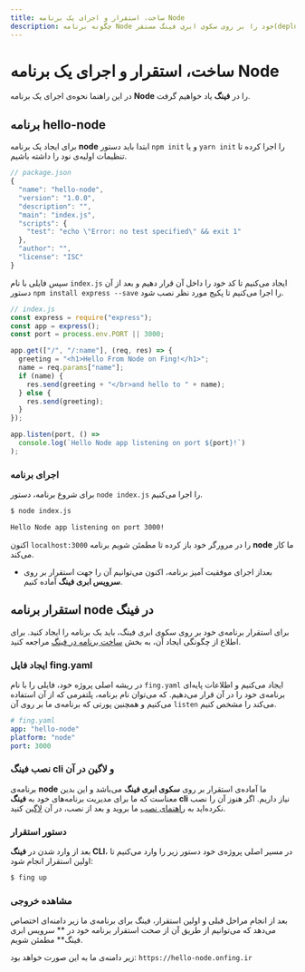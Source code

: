```yaml
---
title: ساخت، استقرار و اجرای یک برنامه Node
description: چگونه برنامه Node خود را بر روی سکوی ابری فینگ مستقر(deploy) کنیم؟
---
```



<Platform>
  <PlatformHead title="برنامه‌های ‌‌NodeJs" icon="nodejs/nodejs-original.svg" />
</Platform>

# ساخت، استقرار و اجرای یک برنامه Node

در این راهنما نحوه‌ی اجرای یک برنامه **Node** را در **فینگ** یاد خواهیم گرفت.

## برنامه hello-node

برای ایجاد یک برنامه **node** ابتدا باید دستور `npm init` و یا `yarn init` را اجرا کرده تا تنظیمات اولیه‌ی نود را داشته باشیم.

```javascript
// package.json
{
  "name": "hello-node",
  "version": "1.0.0",
  "description": "",
  "main": "index.js",
  "scripts": {
    "test": "echo \"Error: no test specified\" && exit 1"
  },
  "author": "",
  "license": "ISC"
}

```

سپس فایلی با نام `index.js` ایجاد می‌کنیم تا کد خود را داخل آن قرار دهیم و بعد از آن دستور `npm install express --save` را اجرا می‌کنیم تا پکیج مورد نظر نصب شود.

```javascript
// index.js
const express = require("express");
const app = express();
const port = process.env.PORT || 3000;

app.get(["/", "/:name"], (req, res) => {
  greeting = "<h1>Hello From Node on Fing!</h1>";
  name = req.params["name"];
  if (name) {
    res.send(greeting + "</br>and hello to " + name);
  } else {
    res.send(greeting);
  }
});

app.listen(port, () =>
  console.log(`Hello Node app listening on port ${port}!`)
);
```

### اجرای برنامه

برای شروع برنامه، دستور `node index.js` را اجرا می‌کنیم.

```bash
$ node index.js

Hello Node app listening on port 3000!
```

اکنون `localhost:3000` را در مرورگر خود باز کرده تا مطمئن شویم برنامه **node** ما کار می‌کند.

- بعداز اجرای موفقیت آمیز برنامه، اکنون می‌توانیم آن را جهت استقرار بر روی **سرویس ابری فینگ** آماده کنیم.

## استقرار برنامه node در فینگ

برای استقرار برنامه‌ی خود بر روی سکوی ابری فینگ، باید یک برنامه را ایجاد کنید. برای اطلاع از چگونگی ایجاد آن، به بخش [ساخت برنامه در فینگ](/quickstart/create-app) مراجعه کنید.

### ایجاد فایل fing.yaml

در ریشه اصلی پروژه خود، فایلی را با نام `fing.yaml` ایجاد می‌کنیم و اطلاعات پایه‌ای برنامه‌ی خود را در آن قرار می‌دهیم. که می‌توان نام برنامه، پلتفرمی که از آن استفاده می‌کنیم و همچنین پورتی که برنامه‌ی ما بر روی آن `listen` می‌کند را مشخص کنیم.

```yaml
# fing.yaml
app: "hello-node"
platform: "node"
port: 3000
```

### نصب فینگ cli و لاگین در آن

برنامه‌ی **node** ما آماده‌ی استقرار بر روی **سکوی ابری فینگ** می‌باشد و این بدین معناست که ما برای مدیریت برنامه‌های خود به **فینگ cli** نیاز داریم. اگر هنوز آن را نصب نکرده‌اید به [راهنمای نصب](/quickstart/installation) ما بروید و بعد از نصب، در آن [لاگین](/quickstart/login) کنید.

### دستور استقرار

بعد از وارد شدن در **فینگ CLI**، در مسیر اصلی پروژه‌ی خود دستور زیر را وارد می‌کنیم تا اولین استقرار انجام شود:

```bash
$ fing up
```

### مشاهده خروجی

بعد از انجام مراحل قبلی و اولین استقرار، فینگ برای برنامه‌ی ما زیر دامنه‌ای اختصاص می‌دهد که می‌توانیم از طریق آن از صحت استقرار برنامه خود در ** سرویس ابری فینگ** مطمئن شویم.

زیر دامنه‌ی ما به این صورت خواهد بود: `https://hello-node.onfing.ir`
